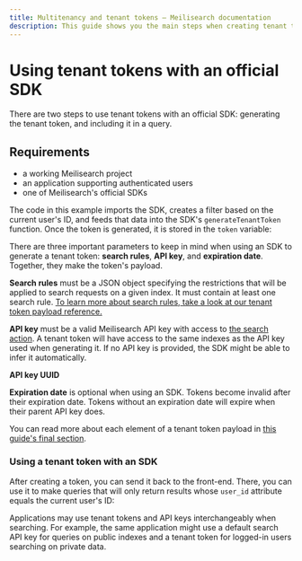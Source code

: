 ```yaml
---
title: Multitenancy and tenant tokens — Meilisearch documentation
description: This guide shows you the main steps when creating tenant tokens using Meilisearch's official SDKs.
---
```


# Using tenant tokens with an official SDK

There are two steps to use tenant tokens with an official SDK: generating the tenant token, and including it in a query.

## Requirements

- a working Meilisearch project
- an application supporting authenticated users
- one of Meilisearch's official SDKs

The code in this example imports the SDK, creates a filter based on the current user's ID, and feeds that data into the SDK's `generateTenantToken` function. Once the token is generated, it is stored in the `token` variable:

<CodeSamples id="tenant_token_guide_generate_sdk_1" />

There are three important parameters to keep in mind when using an SDK to generate a tenant token: **search rules**, **API key**, and **expiration date**. Together, they make the token's payload.

**Search rules** must be a JSON object specifying the restrictions that will be applied to search requests on a given index. It must contain at least one search rule. [To learn more about search rules, take a look at our tenant token payload reference.](#search-rules)

**API key** must be a valid Meilisearch API key with access to [the search action](/reference/api/keys#actions). A tenant token will have access to the same indexes as the API key used when generating it. If no API key is provided, the SDK might be able to infer it automatically.

**API key UUID**

**Expiration date** is optional when using an SDK. Tokens become invalid after their expiration date. Tokens without an expiration date will expire when their parent API key does.

You can read more about each element of a tenant token payload in [this guide's final section](#tenant-token-payload-reference).

### Using a tenant token with an SDK

After creating a token, you can send it back to the front-end. There, you can use it to make queries that will only return results whose `user_id` attribute equals the current user's ID:

<CodeSamples id="tenant_token_guide_search_sdk_1" />

Applications may use tenant tokens and API keys interchangeably when searching. For example, the same application might use a default search API key for queries on public indexes and a tenant token for logged-in users searching on private data.